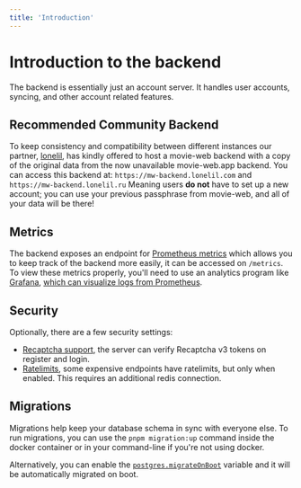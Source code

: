 ```yaml
---
title: 'Introduction'
---
```


# Introduction to the backend

The backend is essentially just an account server. It handles user accounts, syncing, and other account related features.

## Recommended Community Backend

To keep consistency and compatibility between different instances our partner, [lonelil](https://github.com/lonelil), has kindly offered to host a movie-web backend with a copy of the original data from the now unavailable movie-web.app backend. You can access this backend at: `https://mw-backend.lonelil.com` and `https://mw-backend.lonelil.ru`
Meaning users **do not** have to set up a new account; you can use your previous passphrase from movie-web, and all of your data will be there!

## Metrics

The backend exposes an endpoint for [Prometheus metrics](https://prometheus.io/) which allows you to keep track of the backend more easily, it can be accessed on `/metrics`.
To view these metrics properly, you'll need to use an analytics program like [Grafana](https://grafana.com/), [which can visualize logs from Prometheus](https://prometheus.io/docs/visualization/grafana/).

## Security

Optionally, there are a few security settings:

- [Recaptcha support](./configuration.mdx#captcha), the server can verify Recaptcha v3 tokens on register and login.
- [Ratelimits](./configuration.mdx#ratelimits), some expensive endpoints have ratelimits, but only when enabled. This requires an additional redis connection.

## Migrations

Migrations help keep your database schema in sync with everyone else. To run migrations, you can use the `pnpm migration:up` command inside the docker container or in your command-line if you're not using docker.

Alternatively, you can enable the [`postgres.migrateOnBoot`](./configuration.mdx#postgresmigrateonboot) variable and it will be automatically migrated on boot.
